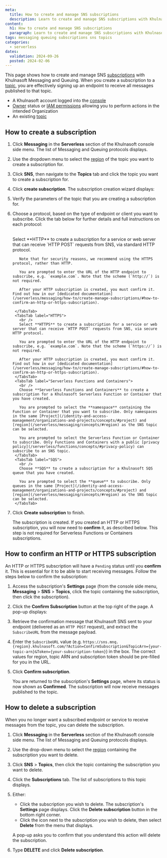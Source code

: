 ```yaml
---
meta:
  title: How to create and manage SNS subscriptions
  description: Learn to create and manage SNS subscriptions with Khulnasoft Messaging and Queuing. This guide ensures effective message delivery and streamlined communication.
content:
  h1: How to create and manage SNS subscriptions
  paragraph: Learn to create and manage SNS subscriptions with Khulnasoft Messaging and Queuing. This guide ensures effective message delivery and streamlined communication.
tags: messaging queuing subscriptions sns topics
categories:
  - serverless
dates:
  validation: 2024-09-26
  posted: 2024-02-06
---
```


This page shows how to create and manage SNS [subscriptions](/serverless/messaging/concepts/#subscription) with Khulnasoft Messaging and Queuing. When you create a subscription to a [topic](/serverless/messaging/concepts/#topic), you are effectively signing up an endpoint to receive all messages published to that topic.

<Macro id="requirements" />

- A Khulnasoft account logged into the [console](https://console.khulnasoft.com)
- [Owner](/identity-and-access-management/iam/concepts/#owner) status or [IAM permissions](/identity-and-access-management/iam/concepts/#permission) allowing you to perform actions in the intended Organization
- An existing [topic](/serverless/messaging/how-to/create-manage-topics/)

## How to create a subscription

1. Click **Messaging** in the **Serverless** section of the Khulnasoft console side menu. The list of Messaging and Queuing protocols displays.

2. Use the dropdown menu to select the [region](/serverless/messaging/concepts/#region) of the topic you want to create a subscription for.

3. Click **SNS**, then navigate to the **Topics** tab and click the topic you want to create a subscription for.

4. Click **create subscription**. The subscription creation wizard displays:

    <Lightbox src="khulnasoft-create-subscription.webp" alt="" />

5. Verify the parameters of the topic that you are creating a subscription for.

6. Choose a protocol, based on the type of endpoint or client you want to subscribe. Click the tab below for further details and full instructions on each protocol:

    <Tabs id="messaging-subscription-protocol">
        <TabsTab label="HTTP">
          <br />
          Select **HTTP** to create a subscription for a service or web server that can receive `HTTP POST` requests from SNS, via standard HTTP protocol.

          Note that for security reasons, we recommend using the HTTPS protocol, rather than HTTP.

          You are prompted to enter the URL of the HTTP endpoint to subscribe, e.g. `example.com`. Note that the scheme (`http://`) is not required.

          After your HTTP subscription is created, you must confirm it. Find out how in our [dedicated documentation](/serverless/messaging/how-to/create-manage-subscriptions/#how-to-confirm-an-http-or-https-subscription).

        </TabsTab>
        <TabsTab label="HTTPS">
          <br />
          Select **HTTPS** to create a subscription for a service or web server that can receive `HTTP POST` requests from SNS, via secure HTTP protocol.

          You are prompted to enter the URL of the HTTP endpoint to subscribe, e.g. `example.com`. Note that the scheme (`https://`) is not required.

          After your HTTP subscription is created, you must confirm it. Find out how in our [dedicated documentation](/serverless/messaging/how-to/create-manage-subscriptions/#how-to-confirm-an-http-or-https-subscription).
        </TabsTab>
        <TabsTab label="Serverless Functions and Containers">
          <br />
          Choose **Serverless Functions and Containers** to create a subscription for a Khulnasoft Serverless Function or Container that you have created.

          You are prompted to select the **namespace** containing the Function or Container that you want to subscribe. Only namespaces in the same [Project](/identity-and-access-management/organizations-and-projects/concepts/#project) and [region](/serverless/messaging/concepts/#region) as the SNS topic can be selected.

          You are prompted to select the Serverless Function or Container to subscribe. Only Functions and Containers with a public [privacy policy](/serverless/functions/concepts/#privacy-policy) can subscribe to an SNS topic.
        </TabsTab>
        <TabsTab label="SQS">
          <br />
          Choose **SQS** to create a subscription for a Khulnasoft SQS queue that you have created.

          You are prompted to select the **queue** to subscribe. Only queues in the same [Project](/identity-and-access-management/organizations-and-projects/concepts/#project) and [region](/serverless/messaging/concepts/#region) as the SNS topic can be selected.
        </TabsTab>
    </Tabs>

7. Click **Create subscription** to finish.

    The subscription is created. If you created an HTTP or HTTPS subscription, you will now need to **confirm** it, as described below. This step is not required for Serverless Functions or Containers subscriptions.

## How to confirm an HTTP or HTTPS subscription

An HTTP or HTTPS subscription will have a `Pending` status until you **confirm** it. This is essential for it to be able to start receiving messages. Follow the steps below to confirm the subscription:

1. Access the subscription's **Settings** page (from the console side menu, **Messaging** > **SNS** > **Topics**, click the topic containing the subscription, then click the subscription).

2. Click the **Confirm Subscription** button at the top right of the page. A pop-up displays:

     <Lightbox src="khulnasoft-confirm-subscription.webp" alt="" />

3. Retrieve the confirmation message that Khulnasoft SNS sent to your endpoint (delivered as an `HTTP POST` request), and extract the `SubscribeURL` from the message payload.

4. Enter the `SubscribeURL` value (e.g. `https://sns.mnq.{region}.khulnasoft.com/?Action=ConfirmSubscription&TopicArn={your-topic-arn}&Token={your-subscription-token}`) in the box. The correct values for region, topic ARN and subscription token should be pre-filled for you in the URL.

5. Click **Confirm subscription**.

    You are returned to the subscription's **Settings** page, where its status is now shown as **Confirmed**. The subscription will now receive messages published to the topic.

## How to delete a subscription

When you no longer want a subscribed endpoint or service to receive messages from the topic, you can delete the subscription.

1. Click **Messaging** in the **Serverless** section of the Khulnasoft console side menu. The list of Messaging and Queuing protocols displays.

2. Use the drop-down menu to select the [region](/serverless/messaging/concepts/#region) containing the subscription you want to delete.

3. Click **SNS** > **Topics**, then click the topic containing the subscription you want to delete.

4. Click the **Subscriptions** tab. The list of subscriptions to this topic displays.

5. Either:
    - Click the subscription you wish to delete. The subscription's **Settings** page displays. Click the **Delete subscription** button in the bottom right corner.
    - Click the <Icon name="more" /> icon next to the subscription you wish to delete, then select **Delete** from the menu that displays.

    A pop-up asks you to confirm that you understand this action will delete the subscription.

6. Type **DELETE** and click **Delete subscription**.


